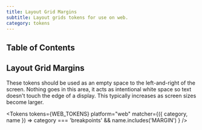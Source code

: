 ```yaml
---
title: Layout Grid Margins
subtitle: Layout grids tokens for use on web.
category: tokens
---
```



## Table of Contents

## Layout Grid Margins

These tokens should be used as an empty space to the left-and-right of the screen.
Nothing goes in this area, it acts as intentional white space so text doesn't touch the edge of a display.
This typically increases as screen sizes become larger.

<Tokens
  tokens={WEB_TOKENS}
  platform="web"
  matcher={({ category, name }) => category === 'breakpoints' && name.includes('MARGIN') }
/>
